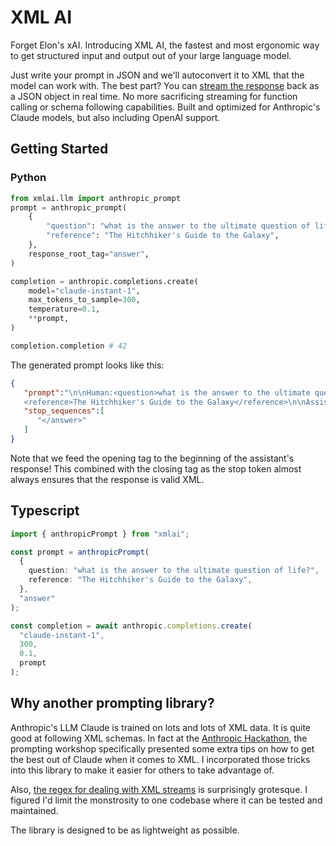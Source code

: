 # XML AI

Forget Elon's xAI. Introducing XML AI, the fastest and most ergonomic way to get structured input and output out of your large language model.

Just write your prompt in JSON and we'll autoconvert it to XML that the model can work with. The best part? You can [stream the response](/streaming) back as a JSON object in real time. No more sacrificing streaming for function calling or schema following capabilities. Built and optimized for Anthropic's Claude models, but also including OpenAI support.

## Getting Started

### Python

```python
from xmlai.llm import anthropic_prompt
prompt = anthropic_prompt(
    {
        "question": "what is the answer to the ultimate question of life?",
        "reference": "The Hitchhiker's Guide to the Galaxy",
    },
    response_root_tag="answer",
)

completion = anthropic.completions.create(
    model="claude-instant-1",
    max_tokens_to_sample=300,
    temperature=0.1,
    **prompt,
)

completion.completion # 42
```

The generated prompt looks like this:
```json
{
   "prompt":"\n\nHuman:<question>what is the answer to the ultimate question of life?</question>
   <reference>The Hitchhiker's Guide to the Galaxy</reference>\n\nAssistant:<answer>",
   "stop_sequences":[
      "</answer>"
   ]
}
```

Note that we feed the opening tag to the beginning of the assistant's response! This combined with the closing tag as the stop token almost always ensures that the response is valid XML.

## Typescript

```typescript
import { anthropicPrompt } from "xmlai";

const prompt = anthropicPrompt(
  {
    question: "what is the answer to the ultimate question of life?",
    reference: "The Hitchhiker's Guide to the Galaxy",
  },
  "answer"
);

const completion = await anthropic.completions.create(
  "claude-instant-1",
  300,
  0.1,
  prompt
);
```


## Why another prompting library?
Anthropic's LLM Claude is trained on lots and lots of XML data. It is quite good at following XML schemas. In fact at the [Anthropic Hackathon](https://twitter.com/sauhaarda/status/1685892051043508224?s=20), the prompting workshop specifically presented some extra tips on how to get the best out of Claude when it comes to XML. I incorporated those tricks into this library to make it easier for others to take advantage of.

Also, [the regex for dealing with XML streams](https://github.com/sauhaardac/xmlai/blob/9a558d855e6b4e64f933599a249a0864c41eb273/python/src/xmlai/__init__.py#L17C41-L17C41) is surprisingly grotesque. I figured I'd limit the monstrosity to one codebase where it can be tested and maintained.

The library is designed to be as lightweight as possible.
